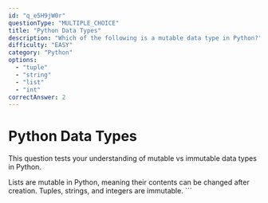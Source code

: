 ```yaml
---
id: "q_e5H9jW0r"
questionType: "MULTIPLE_CHOICE"
title: "Python Data Types"
description: "Which of the following is a mutable data type in Python?"
difficulty: "EASY"
category: "Python"
options:
  - "tuple"
  - "string"
  - "list"
  - "int"
correctAnswer: 2
---
```


# Python Data Types

This question tests your understanding of mutable vs immutable data types in Python.

Lists are mutable in Python, meaning their contents can be changed after creation. Tuples, strings, and integers are immutable.
\`\`\`
